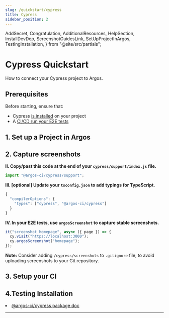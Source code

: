 ```yaml
---
slug: /quickstart/cypress
title: Cypress
sidebar_position: 2
---
```


  AddSecret,
  Congratulation,
  AdditionalResources,
  HelpSection,
  InstallDevDep,
  ScreenshotGuidesLink,
  SetUpProjectInArgos,
  TestingInstallation,
} from "@site/src/partials";

# Cypress Quickstart

How to connect your Cypress project to Argos.

## Prerequisites

Before starting, ensure that:

- Cypress [is installed](https://docs.cypress.io/guides/getting-started/installing-cypress) on your project
- A [CI/CD run your E2E tests](https://playwright.dev/docs/ci-intro#on-pushpull_request)

## 1. Set up a Project in Argos

<SetUpProjectInArgos />

## 2. Capture screenshots

<InstallDevDep dependency="@argos-ci/cli @argos-ci/cypress" />

**II. Copy/past this code at the end of your `cypress/support/index.js` file.**

```js cypress/support/index.js
import "@argos-ci/cypress/support";
```

**III. [optional] Update your `tsconfig.json` to add typings for TypeScript.**

```js
{
  "compilerOptions": {
    "types": ["cypress", "@argos-ci/cypress"]
  }
}
```

**IV. In your E2E tests, use `argosScreenshot` to capture stable screenshots.**

```js title="cypress/e2e/homepage.cy.js"
it("screenshot homepage", async ({ page }) => {
  cy.visit("https://localhost:3000");
  cy.argosScreenshot("homepage");
});
```

<ScreenshotGuidesLink />

**Note:** Consider adding `/cypress/screenshots` to `.gitignore` file, to avoid uploading screenshots to your Git repository.

## 3. Setup your CI

<AddSecret />

## 4.Testing Installation

<TestingInstallation />

<Congratulation />

<AdditionalResources>
  <li>
    <a href="/cypress">@argos-ci/cypress package doc</a>
  </li>
</AdditionalResources>

---

<HelpSection />
